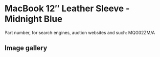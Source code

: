 # MacBook 12″ Leather Sleeve - Midnight Blue

Part number, for search engines, auction websites and such: MQG02ZM/A

## Image gallery

<div style={{ width: "768px" }}>
  <GalleryComponent
    images={[
      {
        original: "/everysource/MQG02",
        thumbnail: "/everypreview/MQG02",
      },
      {
        original: "/everysource/MQG02_AV1",
        thumbnail: "/everypreview/MQG02_AV1",
      }
    ]}
  />
</div>
